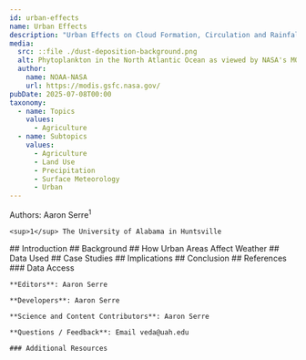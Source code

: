 ---
id: urban-effects
name: Urban Effects
description: "Urban Effects on Cloud Formation, Circulation and Rainfall"
media:
  src: ::file ./dust-deposition-background.png
  alt: Phytoplankton in the North Atlantic Ocean as viewed by NASA's MODIS sensor.
  author: 
    name: NOAA-NASA
    url: https://modis.gsfc.nasa.gov/
pubDate: 2025-07-08T00:00
taxonomy:
  - name: Topics
    values: 
      - Agriculture
  - name: Subtopics 
    values: 
      - Agriculture
      - Land Use
      - Precipitation
      - Surface Meteorology
      - Urban
---

<Block>
  <Prose>
    Authors: Aaron Serre<sup>1</sup>

    <sup>1</sup> The University of Alabama in Huntsville
  </Prose>
</Block>

<Block>
  <Prose>
    ## Introduction
  </Prose>
  </Block>

<Block>
  <Prose>
    ## Background
  </Prose>
</Block>

<Block>
  <Prose>
    ## How Urban Areas Affect Weather
  </Prose>
</Block>

<Block>
  <Prose>
    ## Data Used 
  </Prose>
</Block>

<Block>
  <Prose>
    ## Case Studies
  </Prose>
</Block>

<Block>
  <Prose>
    ## Implications
  </Prose>
</Block>

<Block>
  <Prose>
    ## Conclusion
  </Prose>
</Block>

<Block>
  <Prose>
    ## References
  </Prose>
</Block>

<Block>
  <Prose>
    ### Data Access
  </Prose>
</Block>

<Block>
  <Prose>

    **Editors**: Aaron Serre

    **Developers**: Aaron Serre

    **Science and Content Contributors**: Aaron Serre

    **Questions / Feedback**: Email veda@uah.edu

    ### Additional Resources
  </Prose>
</Block>